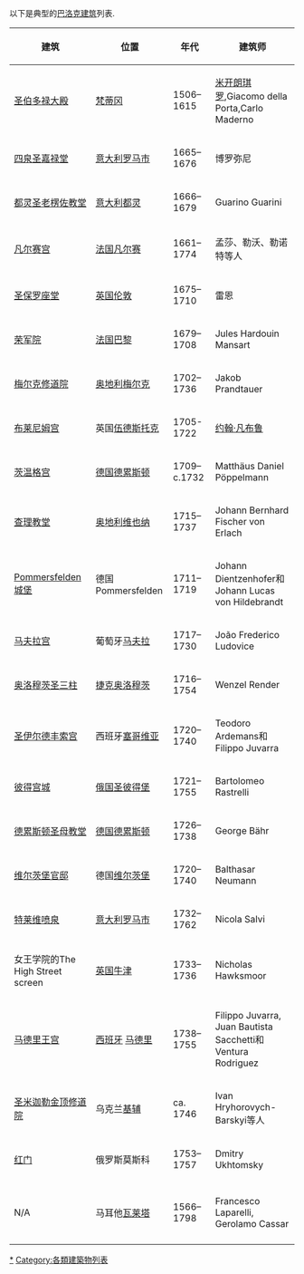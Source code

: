 以下是典型的[[巴洛克建筑|巴洛克建筑]]列表.

{|
!建筑 !! 位置 !! 年代 !! 建筑师
|-
|[[圣伯多禄大殿|圣伯多禄大殿]] || [[梵蒂冈|梵蒂冈]] || 1506–1615 ||  [[米开朗琪罗|米开朗琪罗]],Giacomo della Porta,Carlo Maderno 
|-
|[[四泉圣嘉禄堂|四泉圣嘉禄堂]] || [[意大利|意大利]][[罗马市|罗马市]] || 1665–1676  || 博罗弥尼 
|-
|[[都灵圣老楞佐教堂|都灵圣老楞佐教堂]] || [[意大利|意大利]][[都灵|都灵]] || 1666–1679  || Guarino Guarini
|-
|[[凡尔赛宫|凡尔赛宫]]  ||  [[法国|法国]][[凡尔赛|凡尔赛]] || 1661–1774  || 孟莎、勒沃、勒诺特等人
|-
|[[圣保罗座堂|圣保罗座堂]]  || [[英国|英国]][[伦敦|伦敦]] || 1675–1710  || 雷恩
|-
|[[荣军院|荣军院]]  || [[法国|法国]][[巴黎|巴黎]] || 1679–1708 || Jules Hardouin Mansart
|-
| [[梅尔克修道院|梅尔克修道院]]  || [[奥地利|奥地利]][[梅尔克|梅尔克]]  || 1702–1736  || Jakob Prandtauer
|-
| [[布莱尼姆宫|布莱尼姆宫]]  || 英国[[伍德斯托克_(牛津郡)|伍德斯托克]] || 1705-1722 || [[约翰·凡布鲁|约翰·凡布鲁]]
|-
| [[茨温格宫|茨温格宫]]  || [[德国|德国]][[德累斯顿|德累斯顿]] || 1709–c.1732 || Matthäus Daniel Pöppelmann
|-
| [[查理教堂|查理教堂]]  || [[奥地利|奥地利]][[维也纳|维也纳]]  || 1715–1737  || Johann Bernhard Fischer von Erlach
|-
| [[Pommersfelden_城堡|Pommersfelden 城堡]] || 德国Pommersfelden || 1711–1719 || Johann Dientzenhofer和Johann Lucas von Hildebrandt
|-
| [[马夫拉宫|马夫拉宫]] || 葡萄牙[[马夫拉|马夫拉]] || 1717–1730 || João Frederico Ludovice
|-
| [[奥洛穆茨圣三柱|奥洛穆茨圣三柱]] || [[捷克|捷克]][[奥洛穆茨|奥洛穆茨]] || 1716–1754 ||Wenzel Render
|-
| [[圣伊尔德丰索宫|圣伊尔德丰索宫]] || 西班牙[[塞哥维亚|塞哥维亚]] || 1720–1740 ||Teodoro Ardemans和Filippo Juvarra
|-
| [[彼得宫城|彼得宫城]] || [[俄国|俄国]][[圣彼得堡|圣彼得堡]] || 1721–1755 || Bartolomeo Rastrelli
|-
| [[德累斯顿圣母教堂|德累斯顿圣母教堂]] || [[德国|德国]][[德累斯顿|德累斯顿]] || 1726–1738 || George Bähr
|-
| [[维尔茨堡官邸|维尔茨堡官邸]] || 德国[[维尔茨堡|维尔茨堡]] || 1720–1740 || Balthasar Neumann
|-
|[[特莱维喷泉|特莱维喷泉]] || [[意大利|意大利]][[罗马市|罗马市]] || 1732–1762 || Nicola Salvi
|-
|女王学院的The High Street screen  || [[英国|英国]][[牛津|牛津]] || 1733–1736 || Nicholas Hawksmoor
|-
|[[马德里王宫|马德里王宫]]  || [[西班牙|西班牙]] [[马德里|马德里]] || 1738–1755 || Filippo Juvarra, Juan Bautista Sacchetti和Ventura Rodriguez
|-
| [[圣米迦勒金顶修道院|圣米迦勒金顶修道院]] || 乌克兰[[基辅|基辅]] || ca. 1746 ||Ivan Hryhorovych-Barskyi等人
|-
| [[红门|红门]] || 俄罗斯莫斯科 || 1753–1757 || Dmitry Ukhtomsky
|-
|-
| N/A || 马耳他[[瓦莱塔|瓦莱塔]] || 1566–1798 || Francesco Laparelli, Gerolamo Cassar
|-
|}


[[Category:巴洛克建筑|*]]
[[Category:各類建築物列表|Category:各類建築物列表]]